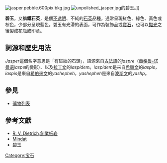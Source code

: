 {{Other uses}}

[[File:jasper.pebble.600pix.bkg.jpg|thumb]]
[[File:unpolished_jasper.jpg|thumb]]的碧玉。]]

'''碧玉'''，又稱'''鐵石英'''，是個[[混濁（光學）|不透明]]、不純的[[石英|石英]]品種，通常呈現紅色、綠色、黃色或棕色，少部分呈現藍色。碧玉有光滑的表面，可作為裝飾品或[[寶石|寶石]]，也可以[[拋光|拋光]]之後製成花瓶或印章。

==詞源和歷史用法==
''Jasper''這個名字意思是「有斑紋的石頭」，語源來自[[古法語|古法語]]的''jaspre''（[[盎格鲁-诺曼语|盎格鲁-诺曼语]]''jaspe''的變形）、以及[[拉丁文|拉丁文]]的''iaspidem''。''iaspidem''是來自[[希臘文|希臘文]]的''iaspis''，''iaspis''是來自[[希伯來文|希伯來文]]的''yashepheh''，''yashepheh''是來自[[波斯文|波斯文]]的''yashp''。

==參見==
{{Commonscat|Jasper}}
* [[礦物列表|礦物列表]]

==參考文獻==

* [https://web.archive.org/web/20120309113547/http://www.cst.cmich.edu/users/dietr1rv/jasper.htm R. V. Dietrich,創業板岩]
* [http://www.mindat.org/min-2082.html Mindat] {{Wayback|url=http://www.mindat.org/min-2082.html |date=20080209152137 }}
* [http://www.gemstone.org/gem-by-gem/english/jasper.html 碧玉] {{Wayback|url=http://www.gemstone.org/gem-by-gem/english/jasper.html |date=20070417100042 }}

{{珠寶材料}}
{{二氧化硅矿物}}

{{Authority control}}
[[Category:宝石|Category:宝石]]